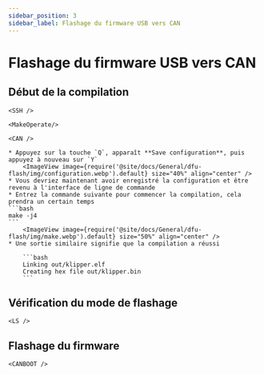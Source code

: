 ```yaml
---
sidebar_position: 3
sidebar_label: Flashage du firmware USB vers CAN
---
```




# Flashage du firmware USB vers CAN

## Début de la compilation

    <SSH />

    <MakeOperate/>

    <CAN />

    * Appuyez sur la touche `Q`, apparaît **Save configuration**, puis appuyez à nouveau sur `Y`
        <ImageView image={require('@site/docs/General/dfu-flash/img/configuration.webp').default} size="40%" align="center" />
    * Vous devriez maintenant avoir enregistré la configuration et être revenu à l'interface de ligne de commande
    * Entrez la commande suivante pour commencer la compilation, cela prendra un certain temps
    ```bash
    make -j4
    ```
        <ImageView image={require('@site/docs/General/dfu-flash/img/make.webp').default} size="50%" align="center" />
    * Une sortie similaire signifie que la compilation a réussi

        ```bash
        Linking out/klipper.elf
        Creating hex file out/klipper.bin
        ```

## Vérification du mode de flashage

    <LS />

## Flashage du firmware


    <CANBOOT />
